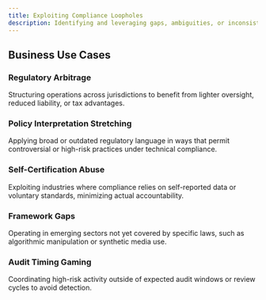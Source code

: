 ```yaml
---
title: Exploiting Compliance Loopholes
description: Identifying and leveraging gaps, ambiguities, or inconsistencies in regulatory frameworks or enforcement mechanisms to operate beyond intended constraints while maintaining formal compliance.
---
```


## Business Use Cases

### Regulatory Arbitrage  
Structuring operations across jurisdictions to benefit from lighter oversight, reduced liability, or tax advantages.

### Policy Interpretation Stretching  
Applying broad or outdated regulatory language in ways that permit controversial or high-risk practices under technical compliance.

### Self-Certification Abuse  
Exploiting industries where compliance relies on self-reported data or voluntary standards, minimizing actual accountability.

### Framework Gaps  
Operating in emerging sectors not yet covered by specific laws, such as algorithmic manipulation or synthetic media use.

### Audit Timing Gaming  
Coordinating high-risk activity outside of expected audit windows or review cycles to avoid detection.
